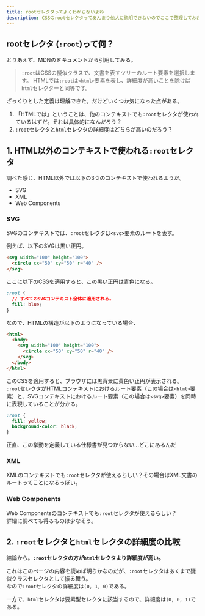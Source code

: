 ```yaml
---
title: rootセレクタってよくわからないよね
description: CSSのrootセレクタってあんまり他人に説明できないのでここで整理しておきたい
---
```



## rootセレクタ (`:root`)って何？

とりあえず、MDNのドキュメントから引用してみる。

<LinkPreview id='https://developer.mozilla.org/ja/docs/Web/CSS/:root' />

> `:root`はCSSの擬似クラスで、文書を表すツリーのルート要素を選択します。 HTMLでは`:root`は`<html>`要素を表し、詳細度が高いことを除けば`html`セレクターと同等です。

ざっくりとした定義は理解できた。だけどいくつか気になった点がある。

1. 「HTMLでは」ということは、他のコンテキストでも`:root`セレクタが使われているはずだ。それは具体的になんだろう？
2. `:root`セレクタと`html`セレクタの詳細度はどちらが高いのだろう？

## 1. HTML以外のコンテキストで使われる`:root`セレクタ

調べた感じ、HTML以外では以下の3つのコンテキストで使われるようだ。

* SVG
* XML
* Web Components

### SVG

SVGのコンテキストでは、`:root`セレクタは`<svg>`要素のルートを表す。

例えば、以下のSVGは黒い正円。

```html
<svg width="100" height="100">
  <circle cx="50" cy="50" r="40" />
</svg>
```

ここに以下のCSSを適用すると、この黒い正円は青色になる。

```css
:root {
  // すべてのSVGコンテキスト全体に適用される。
  fill: blue;
}
```

なので、HTMLの構造が以下のようになっている場合、

```html
<html>
  <body>
    <svg width="100" height="100">
      <circle cx="50" cy="50" r="40" />
    </svg>
  </body>
</html>
```

このCSSを適用すると、ブラウザには黒背景に黄色い正円が表示される。  
`:root`セレクタがHTMLコンテキストにおけるルート要素（この場合は`<html>`要素）と、SVGコンテキストにおけるルート要素（この場合は`<svg>`要素）を同時に表現していることが分かる。

```css
:root {
  fill: yellow;
  background-color: black;
}
```
<Aside type="caution">
  正直、この挙動を定義している仕様書が見つからない...どこにあるんだ
</Aside>

### XML

XMLのコンテキストでも`:root`セレクタが使えるらしい？その場合はXML文書のルートってことになるっぽい。

### Web Components

Web Componentsのコンテキストでも`:root`セレクタが使えるらしい？  
詳細に調べても得るものは少なそう。

## 2. `:root`セレクタと`html`セレクタの詳細度の比較

結論から。**`:root`セレクタの方が`html`セレクタより詳細度が高い。**

これはこのページの内容を読めば明らかなのだが、`:root`セレクタはあくまで疑似クラスセレクタとして振る舞う。  
なので`:root`セレクタの詳細度は`(0, 1, 0)`である。

一方で、`html`セレクタは要素型セレクタに該当するので、詳細度は`(0, 0, 1)`である。

<LinkPreview id='https://developer.mozilla.org/ja/docs/Web/CSS/Specificity' />
